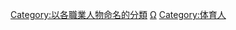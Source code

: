 {{Wikipedia category|hidden=yes|container=yes}}
{{Eponymous category}}
{{CatRel|運動員}}

[[Category:以各職業人物命名的分類|Category:以各職業人物命名的分類]]
[[Category:運動員|Ω]]
[[Category:体育人|Category:体育人]]